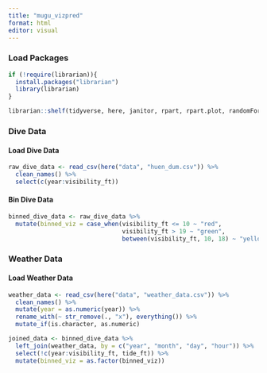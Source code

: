 ```yaml
---
title: "mugu_vizpred"
format: html
editor: visual
---
```


### Load Packages
```r
if (!require(librarian)){
  install.packages("librarian")
  library(librarian)
}

librarian::shelf(tidyverse, here, janitor, rpart, rpart.plot, randomForest)
```

### Dive Data 

#### Load Dive Data
```r

raw_dive_data <- read_csv(here("data", "huen_dum.csv")) %>% 
  clean_names() %>% 
  select(c(year:visibility_ft))


```

#### Bin Dive Data
```r

binned_dive_data <- raw_dive_data %>% 
  mutate(binned_viz = case_when(visibility_ft <= 10 ~ "red",
                                visibility_ft > 19 ~ "green",
                                between(visibility_ft, 10, 18) ~ "yellow"))
```

### Weather Data

#### Load Weather Data
```r

weather_data <- read_csv(here("data", "weather_data.csv")) %>% 
  clean_names() %>% 
  mutate(year = as.numeric(year)) %>% 
  rename_with(~ str_remove(., "x"), everything()) %>% 
  mutate_if(is.character, as.numeric)

```

```r
joined_data <- binned_dive_data %>% 
  left_join(weather_data, by = c("year", "month", "day", "hour")) %>% 
  select(!c(year:visibility_ft, tide_ft)) %>% 
  mutate(binned_viz = as.factor(binned_viz))
```

